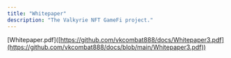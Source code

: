 ```yaml
---
title: "Whitepaper"
description: "The Valkyrie NFT GameFi project."
---
```


\[Whitepaper.pdf]\([https://github.com/vkcombat888/docs/Whitepaper3.pdf](https://github.com/vkcombat888/docs/blob/main/Whitepaper3.pdf))